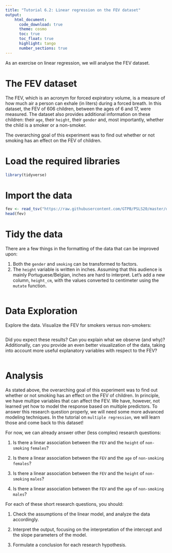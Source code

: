 ```yaml
---
title: "Tutorial 6.2: Linear regression on the FEV dataset"   
output:
    html_document:
      code_download: true    
      theme: cosmo
      toc: true
      toc_float: true
      highlight: tango
      number_sections: true
---
```


As an exercise on linear regression, we will analyse the FEV dataset.

# The FEV dataset

The FEV, which is an acronym for forced expiratory volume,
is a measure of how much air a person can exhale (in liters) 
during  a forced breath. In this dataset, the FEV of 606 children,
between the ages of 6 and 17, were measured. The dataset
also provides additional information on these children:
their `age`, their `height`, their `gender` and, most
importantly, whether the child is a smoker or a non-smoker.

The overarching goal of this experiment was to find out whether or not
smoking has an effect on the FEV of children.

# Load the required libraries

```r
library(tidyverse)
```

# Import the data

```r
fev <- read_tsv("https://raw.githubusercontent.com/GTPB/PSLS20/master/data/fev.txt")
head(fev)
```

# Tidy the data

There are a few things in the formatting of the
data that can be improved upon:

1. Both the `gender` and `smoking` can be transformed to
factors.
2. The `height` variable is written in inches. Assuming that
this audience is mainly Portuguese/Belgian, inches are hard to
interpret. Let's add a new column, `height_cm`, with the values
converted to centimeter using the `mutate` function. 

```r

```


# Data Exploration

Explore the data. Visualize the FEV for smokers versus non-smokers:

```r

```

Did you expect these results? Can you explain what we observe (and why)?
Additionally, can you provide an even better visualization of the data, taking
into account more useful explanatory variables with respect
to the FEV?

```r

```

# Analysis

As stated above, the overarching goal of this experiment was to find 
out whether or not smoking has an effect on the FEV of children.
In principle, we have multipe variables that can affect the FEV. 
We have, however, not learned yet how to model the response based on multiple
predictors. To answer this research question properly, we will need some
more advanced modeling techniques. In the tutorial on `multiple regression`, 
we will learn those and come back to this dataset!

For now, we can already answer other (less complex) research questions:

1. Is there a linear association between the `FEV` and the `height` of `non-smoking`
`females`? 

2. Is there a linear association between the `FEV` and the `age` of `non-smoking`
`females`?

3. Is there a linear association between the `FEV` and the `height` of `non-smoking`
`males`? 

4. Is there a linear association between the `FEV` and the `age` of `non-smoking`
`males`?

For each of these short research questions, you should:

1. Check the assumptions of the linear model, and analyze the data accordingly.

2. Interpret the output, focusing on the interpretation of the intercept and the slope parameters of the model.

3. Formulate a conclusion for each research hypothesis.

